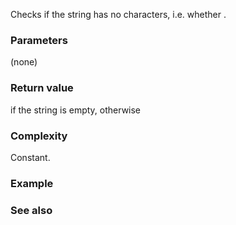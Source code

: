 {{cpp/string/basic_string/title|empty}}
{{cpp/string/basic_string/navbar}}
{{ddcla|noexcept=c++11|constexpr=c++20|
bool empty() const;
}}

Checks if the string has no characters, i.e. whether {{c|1=begin() == end()}}.

===Parameters===
(none)

===Return value===
{{c|true}} if the string is empty, {{c|false}} otherwise

===Complexity===
Constant.

===Example===
{{example
|code=
#include &lt;iostream&gt;
#include &lt;string&gt;

int main()
{
    std::string s;
    std::boolalpha(std::cout);
    std::cout &lt;&lt; "s.empty():" &lt;&lt; s.empty() &lt;&lt; "\t s:'" &lt;&lt; s &lt;&lt; "'\n";

    s = "Exemplar";
    std::cout &lt;&lt; "s.empty():" &lt;&lt; s.empty() &lt;&lt; "\t s:'" &lt;&lt; s &lt;&lt; "'\n";

    s = "";
    std::cout &lt;&lt; "s.empty():" &lt;&lt; s.empty() &lt;&lt; "\t s:'" &lt;&lt; s &lt;&lt; "'\n";
}
|output=
s.empty():true   s:''
s.empty():false  s:'Exemplar'
s.empty():true   s:''
}}

===See also===
{{dsc begin}}
{{dsc inc|cpp/string/basic_string/dsc size}}
{{dsc inc|cpp/string/basic_string/dsc max_size}}
{{dsc inc|cpp/string/basic_string/dsc capacity}}
{{dsc inc|cpp/iterator/dsc size}}
{{dsc inc|cpp/iterator/dsc empty}}
{{dsc inc|cpp/string/basic_string_view/dsc empty}}
{{dsc end}}

{{langlinks|de|es|fr|it|ja|pl|pt|ru|zh}}